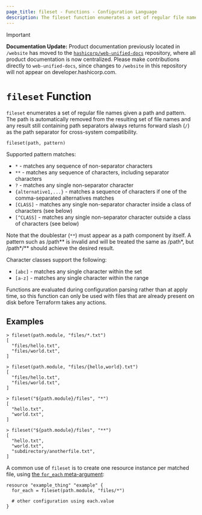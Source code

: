```yaml
---
page_title: fileset - Functions - Configuration Language
description: The fileset function enumerates a set of regular file names given a pattern.
---
```


> [!IMPORTANT]  
> **Documentation Update:** Product documentation previously located in `/website` has moved to the [`hashicorp/web-unified-docs`](https://github.com/hashicorp/web-unified-docs) repository, where all product documentation is now centralized. Please make contributions directly to `web-unified-docs`, since changes to `/website` in this repository will not appear on developer.hashicorp.com.

# `fileset` Function

`fileset` enumerates a set of regular file names given a path and pattern.
The path is automatically removed from the resulting set of file names and any
result still containing path separators always returns forward slash (`/`) as
the path separator for cross-system compatibility.

```hcl
fileset(path, pattern)
```

Supported pattern matches:

- `*` - matches any sequence of non-separator characters
- `**` - matches any sequence of characters, including separator characters
- `?` - matches any single non-separator character
- `{alternative1,...}` - matches a sequence of characters if one of the comma-separated alternatives matches
- `[CLASS]` - matches any single non-separator character inside a class of characters (see below)
- `[^CLASS]` - matches any single non-separator character outside a class of characters (see below)

Note that the doublestar (`**`) must appear as a path component by itself. A
pattern such as /path\*\* is invalid and will be treated the same as /path\*, but
/path\*/\*\* should achieve the desired result.

Character classes support the following:

- `[abc]` - matches any single character within the set
- `[a-z]` - matches any single character within the range

Functions are evaluated during configuration parsing rather than at apply time,
so this function can only be used with files that are already present on disk
before Terraform takes any actions.

## Examples

```
> fileset(path.module, "files/*.txt")
[
  "files/hello.txt",
  "files/world.txt",
]

> fileset(path.module, "files/{hello,world}.txt")
[
  "files/hello.txt",
  "files/world.txt",
]

> fileset("${path.module}/files", "*")
[
  "hello.txt",
  "world.txt",
]

> fileset("${path.module}/files", "**")
[
  "hello.txt",
  "world.txt",
  "subdirectory/anotherfile.txt",
]
```

A common use of `fileset` is to create one resource instance per matched file, using
[the `for_each` meta-argument](/terraform/language/meta-arguments/for_each):

```hcl
resource "example_thing" "example" {
  for_each = fileset(path.module, "files/*")

  # other configuration using each.value
}
```
